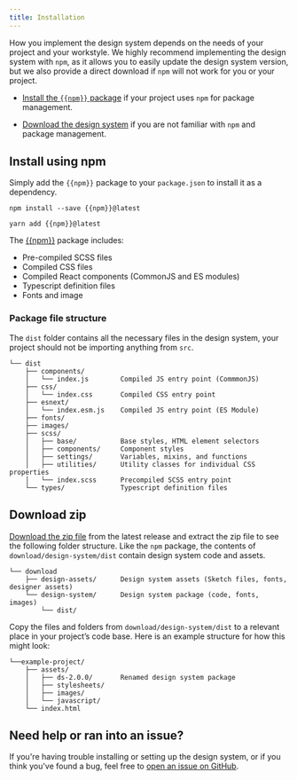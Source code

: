 ```yaml
---
title: Installation
---
```


How you implement the design system depends on the needs of your project and your workstyle. We highly recommend implementing the design system with `npm`, as it allows you to easily update the design system version, but we also provide a direct download if `npm` will not work for you or your project.

- [Install the `{{npm}}` package]({{root}}/startup/installation/#install-using-npm) if your project uses `npm` for package management.

- [Download the design system]({{root}}/startup/installation/#download-zip) if you are not familiar with `npm` and package management.

## Install using npm

Simply add the `{{npm}}` package to your `package.json` to install it as a dependency.

```
npm install --save {{npm}}@latest

yarn add {{npm}}@latest
```

The [{{npm}}](https://www.npmjs.com/package/{{npm}}) package includes:

- Pre-compiled SCSS files
- Compiled CSS files
- Compiled React components (CommonJS and ES modules)
- Typescript definition files
- Fonts and image

### Package file structure

The `dist` folder contains all the necessary files in the design system, your project should not be importing anything from `src`.

```
└── dist
    ├── components/
    │   └── index.js        Compiled JS entry point (CommmonJS)
    ├── css/
    │   └── index.css       Compiled CSS entry point
    ├── esnext/
    │   └── index.esm.js    Compiled JS entry point (ES Module)
    ├── fonts/
    ├── images/
    ├── scss/
    │   ├── base/           Base styles, HTML element selectors
    │   ├── components/     Component styles
    │   ├── settings/       Variables, mixins, and functions
    │   ├── utilities/      Utility classes for individual CSS properties
    │   └── index.scss      Precompiled SCSS entry point
    └── types/              Typescript definition files
```

## Download zip

<a href="{{root}}/download.zip">Download the zip file</a> from the latest release and extract the zip file to see the following folder structure. Like the `npm` package, the contents of `download/design-system/dist` contain design system code and assets.

```
└── download
    ├── design-assets/      Design system assets (Sketch files, fonts, designer assets)
    └── design-system/      Design system package (code, fonts, images)
        └── dist/
```

Copy the files and folders from `download/design-system/dist` to a relevant place in your project’s code base. Here is an example structure for how this might look:

```
└──example-project/
    ├── assets/
    │   ├── ds-2.0.0/       Renamed design system package
    │   ├── stylesheets/
    │   ├── images/
    │   └── javascript/
    └── index.html
```

<h2 id="need-help" class="ds-h2 ds-u-color--primary-darker">Need help or ran into an issue?</h2>

If you're having trouble installing or setting up the design system, or if you think you've found a bug, feel free to [open an issue on GitHub]({{github}}/issues).
